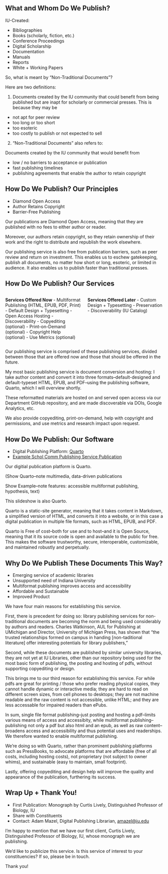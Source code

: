 ## What and Whom Do We Publish?

IU-Created:

- Bibliographies
- Books (scholarly, fiction, etc.)
- Conference Proceedings
- Digital Scholarship
- Documentation
- Manuals
- Reports
- White + Working Papers

::: {.notes}
So, what is meant by "Non-Traditional Documents"?

Here are two definitions:

1) Documents created by the IU community that could benefit from being published but are inapt for scholarly or commercial presses. This is because they may be

- not apt for peer review
- too long or too short
- too esoteric
- too costly to publish or not expected to sell


2) "Non-Traditional Documents" also refers to:
 
Documents created by the IU community that would benefit from 

- low / no barriers to acceptance or publication
- fast publishing timelines
- publishing agreements that enable the author to retain copyright
:::

## How Do We Publish? Our Principles

- Diamond Open Access
- Author Retains Copyright
- Barrier-Free Publishing

::: {.notes}
Our publications are Diamond Open Access, meaning that they are published with no fees to either author or reader. 

Moreover, our authors retain copyright, so they retain ownership of their work and the right to distribute and republish the work elsewhere. 

Our publishing service is also free from publication barriers, such as peer review and return on investment. This enables us to eschew gatekeeping, publish all documents, no matter how short or long, esoteric, or limited in audience. It also enables us to publish faster than traditional presses. 
:::

## How Do We Publish? Our Services

:::: {.columns}

::: {.column width="50%"}
**Services Offered Now**
- Multiformat Publishing (HTML, EPUB, PDF, Print)
- Default Design + Typesetting
- Open Access Hosting 
- Discoverability 
- Copyediting (optional)
- Print-on-Demand (optional)
- Copyright Help (optional)
- Use Metrics (optional)
:::

::: {.column width="50%"}
**Services Offered Later**
- Custom Design + Typesetting
- Preservation
- Discoverability (IU Catalog)
:::

::::

:::: {.notes}
Our publishing service is comprised of these publishing services, divided between those that are offered now and those that should be offered in the future. 

My most basic publishing service is document conversion and hosting: I take author content and convert it into three formats--default-designed and default-typeset HTML, EPUB, and PDF--using the publishing software, Quarto, which I will overview shortly.

These reformatted materials are hosted on and served open access via our Department GitHub repository, and are made discoverable via DOIs, Google Analytics, etc.

We also provide copyediting, print-on-demand, help with copyright and permissions, and use metrics and research impact upon request. 
::::

## How Do We Publish: Our Software

- Digital Publishing Platform: [Quarto](https://quarto.org/)
- [Example Schol Comm Publishing Service Publication](https://iulibscholcomm.github.io/example-publication/)

:::: {.notes}
Our digitial publication platform is Quarto.

(Show Quarto--note multimedia, data-driven publications

Show Example--note features: accessible multiformat publishing, hypothesis, text)

This slideshow is also Quarto.

Quarto is a static-site generator, meaning that it takes content in Markdown, a simplified version of HTML, and converts it into a website, or in this case a digital publication in multiple file formats, such as HTML, EPUB, and PDF. 

Quarto is Free of cost--both for use and to host--and it is Open Source, meaning that it its source code is open and available to the public for free. This makes the software trustworthy, secure, interoperable, customizable, and maintained robustly and perpetually.

:::

## Why Do We Publish These Documents This Way?

- Emerging service of academic libraries
- Unsupported need of Indiana University
- Multiformat publishing improves access and accessibility
- Affordable and Sustainable
- Improved Product

::: {.notes}
We have four main reasons for establishing this service. 

First, there is precedent for doing so: library publishing services for non-traditional documents are becoming the norm and being used considerably by authors and readers. 
Charles Watkinson, AUL for Publishing at UMichigan and Director, University of Michigan Press, has shown that "the trusted relationships formed on campus in handing [non-taditional literature] offer interesting potentials for library publishers,"

Second, while these documents are published by similar university libraries, they are not yet at IU Libraries, other than our repository being used for the most basic form of publishing, the posting and hosting of pdfs, without supporting copyediting or design.

This brings me to our third reason for establishing this service. For while pdfs are great for printing / those who prefer reading physical copies, they cannot handle dynamic or interactive media; they are hard to read on different screen sizes, from cell phones to desktops; they are not machine readable and the raw content is not accessible, unlike HTML; and they are less accessable for impaired readers than ePubs. 

In sum, single file format publishing--just posting and hosting a pdf--limits various means of access and accessibity, while multiformat publishing--publishing not only a pdf but also html and an epub, as well as raw content--broadens access and accessibility and thus potential uses and readerships. We therefore wanted to enable multiformat publishing.

We're doing so with Quarto, rather than prominent publishing platforms such as PressBooks, to advocate platforms that are affordable (free of all costs, including hosting costs), not proprietary (not subject to owner whims), and sustainable (easy to maintain, small footprint).

Lastly, offering copyediting and design help will improve the quality and appearance of the publication, furthering its success.

:::


## Wrap Up + Thank You!

- First Publication: Monograph by Curtis Lively, Distinguished Professor of Biology, IU
- Share with Constituents
- Contact: Adam Mazel, Digital Publishing Librarian, [amazel@iu.edu](mailto:amazel@iu.edu)

::: {.notes}
I'm happy to mention that we have our first client, Curtis Lively, Distinguished Professor of Biology, IU, whose monograph we are publishing.

We'd like to publicize this service. 
Is this service of interest to your constituencies? If so, please be in touch.

Thank you!

:::